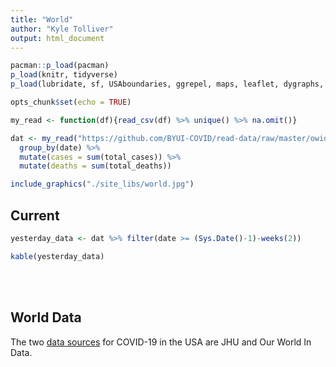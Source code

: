 ```yaml
---
title: "World"
author: "Kyle Tolliver"
output: html_document
---
```


```r
pacman::p_load(pacman)
p_load(knitr, tidyverse)
p_load(lubridate, sf, USAboundaries, ggrepel, maps, leaflet, dygraphs, data.table, DT)

opts_chunk$set(echo = TRUE)
```

```r
my_read <- function(df){read_csv(df) %>% unique() %>% na.omit()}
```

```r
dat <- my_read("https://github.com/BYUI-COVID/read-data/raw/master/owid_data.csv") %>% 
  group_by(date) %>% 
  mutate(cases = sum(total_cases)) %>% 
  mutate(deaths = sum(total_deaths))
```

```r
include_graphics("./site_libs/world.jpg")
```

## Current

```r
yesterday_data <- dat %>% filter(date >= (Sys.Date()-1)-weeks(2))

kable(yesterday_data)
```

<br /> <br />

## World Data

The two [data sources](https://byui-covid.github.io/Project-Reports/ref_data.html) for COVID-19 in the USA are JHU and Our World In Data.
